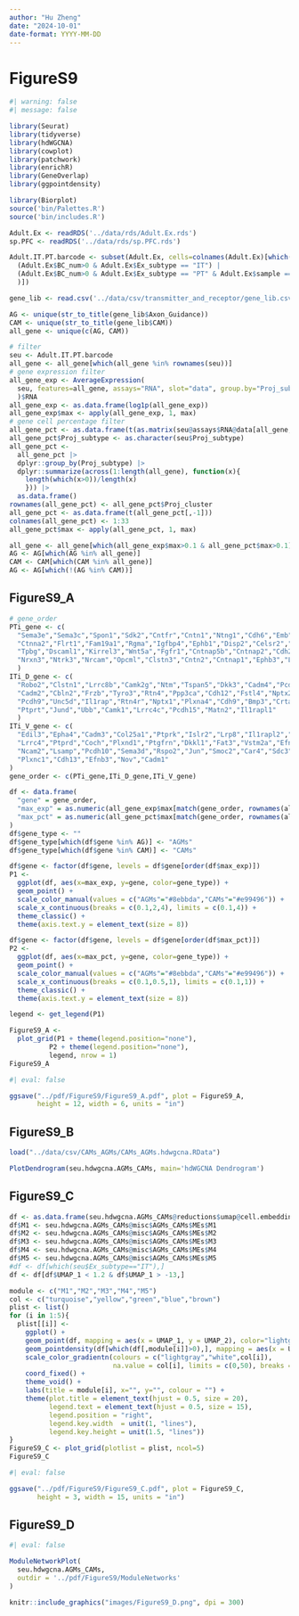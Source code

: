 ```yaml
---
author: "Hu Zheng"
date: "2024-10-01"
date-format: YYYY-MM-DD
---
```


# FigureS9

```r
#| warning: false
#| message: false

library(Seurat)
library(tidyverse)
library(hdWGCNA)
library(cowplot)
library(patchwork)
library(enrichR)
library(GeneOverlap)
library(ggpointdensity)

library(Biorplot)
source('bin/Palettes.R')
source('bin/includes.R')
```


```r
Adult.Ex <- readRDS('../data/rds/Adult.Ex.rds')
sp.PFC <- readRDS('../data/rds/sp.PFC.rds')
```


```r
Adult.IT.PT.barcode <- subset(Adult.Ex, cells=colnames(Adult.Ex)[which(
  (Adult.Ex$BC_num>0 & Adult.Ex$Ex_subtype == "IT") |
  (Adult.Ex$BC_num>0 & Adult.Ex$Ex_subtype == "PT" & Adult.Ex$sample == "Adult1")
  )])
```


```r
gene_lib <- read.csv('../data/csv/transmitter_and_receptor/gene_lib.csv')

AG <- unique(str_to_title(gene_lib$Axon_Guidance))
CAM <- unique(str_to_title(gene_lib$CAM))
all_gene <- unique(c(AG, CAM))

# filter
seu <- Adult.IT.PT.barcode
all_gene <- all_gene[which(all_gene %in% rownames(seu))]
# gene expression filter
all_gene_exp <- AverageExpression(
  seu, features=all_gene, assays="RNA", slot="data", group.by="Proj_subtype"
  )$RNA
all_gene_exp <- as.data.frame(log1p(all_gene_exp))
all_gene_exp$max <- apply(all_gene_exp, 1, max)
# gene cell percentage filter
all_gene_pct <- as.data.frame(t(as.matrix(seu@assays$RNA@data[all_gene,])))
all_gene_pct$Proj_subtype <- as.character(seu$Proj_subtype)
all_gene_pct <- 
  all_gene_pct |>
  dplyr::group_by(Proj_subtype) |>
  dplyr::summarize(across(1:length(all_gene), function(x){
    length(which(x>0))/length(x)
    })) |>
  as.data.frame()
rownames(all_gene_pct) <- all_gene_pct$Proj_cluster
all_gene_pct <- as.data.frame(t(all_gene_pct[,-1]))
colnames(all_gene_pct) <- 1:33
all_gene_pct$max <- apply(all_gene_pct, 1, max)

all_gene <- all_gene[which(all_gene_exp$max>0.1 & all_gene_pct$max>0.1)]
AG <- AG[which(AG %in% all_gene)]
CAM <- CAM[which(CAM %in% all_gene)]
AG <- AG[which(!(AG %in% CAM))]
```





## FigureS9_A

```r
# gene_order
PTi_gene <- c(
  "Sema3e","Sema3c","Spon1","Sdk2","Cntfr","Cntn1","Ntng1","Cdh6","Emb","Cdh20",
  "Ctnna2","Flrt1","Fam19a1","Rgma","Igfbp4","Ephb1","Disp2","Celsr2","Sema6d",
  "Tpbg","Dscaml1","Kirrel3","Wnt5a","Fgfr1","Cntnap5b","Cntnap2","Cdh22","Nrp1",
  "Nrxn3","Ntrk3","Nrcam","Opcml","Clstn3","Cntn2","Cntnap1","Ephb3","Lrrn1","Epha7"
  )
ITi_D_gene <- c(
  "Robo2","Clstn1","Lrrc8b","Camk2g","Ntm","Tspan5","Dkk3","Cadm4","Pcdh7","Sema7a",
  "Cadm2","Cbln2","Frzb","Tyro3","Rtn4","Ppp3ca","Cdh12","Fstl4","Nptx2","Lingo1",
  "Pcdh9","Unc5d","Il1rap","Rtn4r","Nptx1","Plxna4","Cdh9","Bmp3","Crtac1","Nrp2",
  "Ptprt","Jund","Ubb","Camk1","Lrrc4c","Pcdh15","Matn2","Il1rapl1"
  )
ITi_V_gene <- c(
  "Edil3","Epha4","Cadm3","Col25a1","Ptprk","Islr2","Lrp8","Il1rapl2","Cdh10","Nbl1",
  "Lrrc4","Ptprd","Coch","Plxnd1","Ptgfrn","Dkkl1","Fat3","Vstm2a","Efnb2","Cdh2",
  "Ncam2","Lsamp","Pcdh10","Sema3d","Rspo2","Jun","Smoc2","Car4","Sdc3","C1ql3",
  "Plxnc1","Cdh13","Efnb3","Nov","Cadm1"
)
gene_order <- c(PTi_gene,ITi_D_gene,ITi_V_gene)
```


```r
df <- data.frame(
  "gene" = gene_order,
  "max_exp" = as.numeric(all_gene_exp$max[match(gene_order, rownames(all_gene_exp))]),
  "max_pct" = as.numeric(all_gene_pct$max[match(gene_order, rownames(all_gene_exp))])
)
df$gene_type <- ""
df$gene_type[which(df$gene %in% AG)] <- "AGMs"
df$gene_type[which(df$gene %in% CAM)] <- "CAMs"

df$gene <- factor(df$gene, levels = df$gene[order(df$max_exp)])
P1 <- 
  ggplot(df, aes(x=max_exp, y=gene, color=gene_type)) +
  geom_point() +
  scale_color_manual(values = c("AGMs"="#8ebbda","CAMs"="#e99496")) +
  scale_x_continuous(breaks = c(0.1,2,4), limits = c(0.1,4)) +
  theme_classic() +
  theme(axis.text.y = element_text(size = 8))

df$gene <- factor(df$gene, levels = df$gene[order(df$max_pct)])
P2 <- 
  ggplot(df, aes(x=max_pct, y=gene, color=gene_type)) +
  geom_point() +
  scale_color_manual(values = c("AGMs"="#8ebbda","CAMs"="#e99496")) +
  scale_x_continuous(breaks = c(0.1,0.5,1), limits = c(0.1,1)) +
  theme_classic() +
  theme(axis.text.y = element_text(size = 8))

legend <- get_legend(P1)

FigureS9_A <- 
  plot_grid(P1 + theme(legend.position="none"),
          P2 + theme(legend.position="none"),
          legend, nrow = 1)
FigureS9_A
```

```r
#| eval: false

ggsave("../pdf/FigureS9/FigureS9_A.pdf", plot = FigureS9_A,
       height = 12, width = 6, units = "in")
```





## FigureS9_B

```r
load("../data/csv/CAMs_AGMs/CAMs_AGMs.hdwgcna.RData")
```


```r
PlotDendrogram(seu.hdwgcna.AGMs_CAMs, main='hdWGCNA Dendrogram')
```





## FigureS9_C

```r
df <- as.data.frame(seu.hdwgcna.AGMs_CAMs@reductions$umap@cell.embeddings)
df$M1 <- seu.hdwgcna.AGMs_CAMs@misc$AGMs_CAMs$MEs$M1
df$M2 <- seu.hdwgcna.AGMs_CAMs@misc$AGMs_CAMs$MEs$M2
df$M3 <- seu.hdwgcna.AGMs_CAMs@misc$AGMs_CAMs$MEs$M3
df$M4 <- seu.hdwgcna.AGMs_CAMs@misc$AGMs_CAMs$MEs$M4
df$M5 <- seu.hdwgcna.AGMs_CAMs@misc$AGMs_CAMs$MEs$M5
#df <- df[which(seu$Ex_subtype=="IT"),]
df <- df[df$UMAP_1 < 1.2 & df$UMAP_1 > -13,]
```


```r
module <- c("M1","M2","M3","M4","M5")
col <- c("turquoise","yellow","green","blue","brown")
plist <- list()
for (i in 1:5){
  plist[[i]] <- 
    ggplot() +
    geom_point(df, mapping = aes(x = UMAP_1, y = UMAP_2), color="lightgray", size=1) +
    geom_pointdensity(df[which(df[,module[i]]>0),], mapping = aes(x = UMAP_1, y = UMAP_2), size=1) +
    scale_color_gradientn(colours = c("lightgray","white",col[i]),
                          na.value = col[i], limits = c(0,50), breaks = c(0,50)) +
    coord_fixed() +
    theme_void() +
    labs(title = module[i], x="", y="", colour = "") +
    theme(plot.title = element_text(hjust = 0.5, size = 20),
          legend.text = element_text(hjust = 0.5, size = 15),
          legend.position = "right",
          legend.key.width  = unit(1, "lines"),
          legend.key.height = unit(1.5, "lines"))
}
FigureS9_C <- plot_grid(plotlist = plist, ncol=5)
FigureS9_C
```


```r
#| eval: false

ggsave("../pdf/FigureS9/FigureS9_C.pdf", plot = FigureS9_C,
       height = 3, width = 15, units = "in")
```





## FigureS9_D

```r
#| eval: false

ModuleNetworkPlot(
  seu.hdwgcna.AGMs_CAMs,
  outdir = '../pdf/FigureS9/ModuleNetworks'
)
```

```r
knitr::include_graphics("images/FigureS9_D.png", dpi = 300)
```









